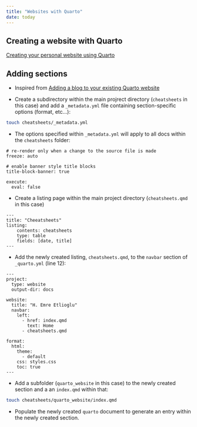 ```yaml
---
title: "Websites with Quarto"
date: today
---
```


## Creating a website with Quarto

[Creating your personal website using Quarto](https://ucsb-meds.github.io/creating-quarto-websites/)

## Adding sections

- Inspired from [Adding a blog to your existing Quarto website](https://samanthacsik.github.io/posts/2022-10-24-quarto-blogs/)

- Create a subdirectory within the main projrect directory (`cheatsheets` in this case) and add a `_metadata.yml` file
containing section-specific options (format, etc...):

```.bash
touch cheatsheets/_metadata.yml
```

- The options specified within `_metadata.yml` will apply to all docs within the `cheatsheets` folder:

```.default
# re-render only when a change to the source file is made
freeze: auto

# enable banner style title blocks
title-block-banner: true

execute:
  eval: false
```

- Create a listing page within the main project directory (`cheatsheets.qmd` in this case)

```.default
---
title: "Cheeatsheets"
listing:
    contents: cheatsheets
    type: table
    fields: [date, title]
---
```

- Add the newly created listing, `cheatsheets.qmd`, to the `navbar` section of `_quarto.yml` (line 12):

```.defatult
---
project:
  type: website
  output-dir: docs

website:
  title: "H. Emre Etlioglu"
  navbar:
    left:
      - href: index.qmd
        text: Home
      - cheatsheets.qmd

format:
  html:
    theme:
      - default
    css: styles.css
    toc: true
---    
```

- Add a subfolder (`quarto_website` in this case) to the newly created section and a an `index.qmd` within that:

```.bash
touch cheatsheets/quarto_website/index.qmd
```

- Populate the newly created `quarto` document to generate an entry within the newly created section.

